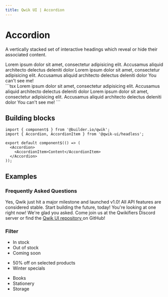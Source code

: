 ```yaml
---
title: Qwik UI | Accordion
---
```



# Accordion

A vertically stacked set of interactive headings which reveal or hide
their associated content.

<article class="max-w-prose mx-auto">

<section class="sm:-mx-12 mt-6 p-12 rounded-t-xl bg-slate-700 flex flex-col items-center">
  <Accordion class="p-4 bg-slate-800 w-60">
    <AccordionItem class="" label="Heading 1">
      Lorem ipsum dolor sit amet, consectetur adipisicing elit. Accusamus
      aliquid architecto delectus deleniti dolor
    </AccordionItem>
    <AccordionItem class="" label="Heading 2">
      Lorem ipsum dolor sit amet, consectetur adipisicing elit. Accusamus
      aliquid architecto delectus deleniti dolor
    </AccordionItem>
    <AccordionItem
      label="Heading 3"
      disabled
      class="disabled:cursor-not-allowed text-gray-400"
    >
      You can't see me!
    </AccordionItem>

  </Accordion>
</section>

<section class="sm:-mx-12 p-12 rounded-b-xl bg-slate-900">
  ```tsx
  <Accordion class="p-4 bg-slate-800 w-60">
    <AccordionItem class="" label="Heading 1">
      Lorem ipsum dolor sit amet, consectetur adipisicing elit. Accusamus
      aliquid architecto delectus deleniti dolor
    </AccordionItem>
    <AccordionItem class="" label="Heading 2">
      Lorem ipsum dolor sit amet, consectetur adipisicing elit. Accusamus
      aliquid architecto delectus deleniti dolor
    </AccordionItem>
    <AccordionItem
      label="Heading 3"
      disabled
      class="disabled:cursor-not-allowed text-gray-400"
    >
      You can't see me!
    </AccordionItem>
  </Accordion>
  ```
</section>

<h2 class="text-2xl mt-6 font-medium">Building blocks</h2>

<section class="mt-6 p-12 rounded-xl bg-slate-900">

```tsx
import { component$ } from '@builder.io/qwik';
import { Accordion, AccordionItem } from '@qwik-ui/headless';

export default component$(() => (
  <Accordion>
    <AccordionItem>Content</AccordionItem>
  </Accordion>
));
```

</section>

<section class="mt-6">

<h2 class="text-2xl mt-6 font-medium">Examples</h2>
<div class="flex flex-col gap-6 mt-6 p-8 bg-slate-700 rounded-xl">
  <article class="">
    <h3>Frequently Asked Questions</h3>
    <Accordion class="mt-4 p-4 bg-slate-800">
      <AccordionItem label="Is Qwik production-ready?">
        Yes, Qwik just hit a major milestone and launched v1.0! All API features
        are considered stable. Start building the future, today!
      </AccordionItem>
      <AccordionItem label="Is there a UI library I can use with Qwik?">
        You're looking at one right now!
      </AccordionItem>
      <AccordionItem label="How can I contribute to Qwik UI?">
        We're glad you asked. Come join us at the Qwikifiers Discord server or
        find the
        <a
          class="text-[var(--qwik-light-blue)] inline"
          href="https://github.com/qwikifiers/qwik-ui"
        >
          Qwik UI repository
        </a>
        on GitHub!
      </AccordionItem>
    </Accordion>
  </article>
  <article>
    <h3>Filter</h3>
    <Accordion class="mt-4 p-4 bg-slate-800">
      <AccordionItem label="Availability">
        <ul>
          <li>
            <Checkbox.Label class="flex" htmlFor="in-stock">
              <Checkbox.Root id="in-stock" />
              In stock
            </Checkbox.Label>
          </li>
          <li>
            <Checkbox.Label class="flex" htmlFor="out-of-stock">
              <Checkbox.Root id="out-of-stock" />
              Out of stock
            </Checkbox.Label>
          </li>
          <li>
            <Checkbox.Label class="flex" htmlFor="coming-soon">
              <Checkbox.Root id="coming-soon" />
              Coming soon
            </Checkbox.Label>
          </li>
        </ul>
      </AccordionItem>
      <AccordionItem label="Promotions">
        <ul>
          <li>
            <Checkbox.Label class="flex" htmlFor="fifty-off">
              <Checkbox.Root id="fifty-off" />
              50% off on selected products
            </Checkbox.Label>
          </li>
          <li>
            <Checkbox.Label class="flex" htmlFor="winter-special">
              <Checkbox.Root id="winter-special" />
              Winter specials
            </Checkbox.Label>
          </li>
        </ul>
      </AccordionItem>
      <AccordionItem label="Category">
        <ul>
          <li>
            <Checkbox.Label class="flex" htmlFor="books">
              <Checkbox.Root id="books" />
              Books
            </Checkbox.Label>
          </li>
          <li>
            <Checkbox.Label class="flex" htmlFor="stationery">
              <Checkbox.Root id="stationery" />
              Stationery
            </Checkbox.Label>
          </li>
          <li>
            <Checkbox.Label class="flex" htmlFor="storage">
              <Checkbox.Root id="storage" />
              Storage
            </Checkbox.Label>
          </li>
        </ul>
      </AccordionItem>
    </Accordion>
  </article>
</div>

</section>

</article>
